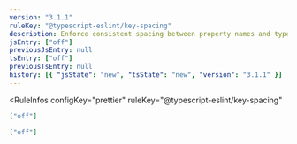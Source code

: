 ```yaml
---
version: "3.1.1"
ruleKey: "@typescript-eslint/key-spacing"
description: Enforce consistent spacing between property names and type annotations in types and interfaces
jsEntry: ["off"]
previousJsEntry: null
tsEntry: ["off"]
previousTsEntry: null
history: [{ "jsState": "new", "tsState": "new", "version": "3.1.1" }]
---
```


<RuleInfos 
  configKey="prettier" 
  ruleKey="@typescript-eslint/key-spacing" 
>

```json
["off"]
```

```json
["off"]
```

</RuleInfos>

